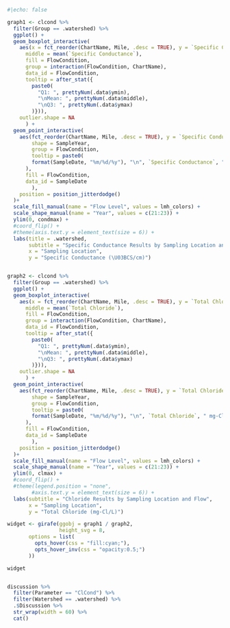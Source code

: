 
```r
#|echo: false

graph1 <- clcond %>%
  filter(Group == .watershed) %>%
  ggplot() +
  geom_boxplot_interactive(
    aes(x = fct_reorder(ChartName, Mile, .desc = TRUE), y = `Specific Conductance`,
      middle = mean(`Specific Conductance`),
      fill = FlowCondition,
      group = interaction(FlowCondition, ChartName),
      data_id = FlowCondition,
      tooltip = after_stat({
        paste0(
          "Q1: ", prettyNum(.data$ymin),
          "\nMean: ", prettyNum(.data$middle),
          "\nQ3: ", prettyNum(.data$ymax)
        )})),
    outlier.shape = NA
      ) +
  geom_point_interactive(
    aes(fct_reorder(ChartName, Mile, .desc = TRUE), y = `Specific Conductance`,
        shape = SampleYear,
        group = FlowCondition,
        tooltip = paste0(
        format(SampleDate, "%m/%d/%y"), "\n", `Specific Conductance`, " \U03BCS/cm"
      ),
      fill = FlowCondition,
      data_id = SampleDate
        ),
    position = position_jitterdodge()
  )+
  scale_fill_manual(name = "Flow Level", values = lmh_colors) +
  scale_shape_manual(name = "Year", values = c(21:23)) +
  ylim(0, condmax) +
  #coord_flip() +
  #theme(axis.text.y = element_text(size = 6)) +
  labs(title = .watershed,
       subtitle = "Specific Conductance Results by Sampling Location and Flow",
       x = "Sampling Location",
       y = "Specific Conductance (\U03BCS/cm)")


graph2 <- clcond %>%
  filter(Group == .watershed) %>%
  ggplot() +
  geom_boxplot_interactive(
    aes(x = fct_reorder(ChartName, Mile, .desc = TRUE), y = `Total Chloride`,
      middle = mean(`Total Chloride`),
      fill = FlowCondition,
      group = interaction(FlowCondition, ChartName),
      data_id = FlowCondition,
      tooltip = after_stat({
        paste0(
          "Q1: ", prettyNum(.data$ymin),
          "\nMean: ", prettyNum(.data$middle),
          "\nQ3: ", prettyNum(.data$ymax)
        )})),
    outlier.shape = NA
      ) +
  geom_point_interactive(
    aes(fct_reorder(ChartName, Mile, .desc = TRUE), y = `Total Chloride`,
        shape = SampleYear,
        group = FlowCondition,
        tooltip = paste0(
        format(SampleDate, "%m/%d/%y"), "\n", `Total Chloride`, " mg-Cl/L"
      ),
      fill = FlowCondition,
      data_id = SampleDate
        ),
    position = position_jitterdodge()
  )+
  scale_fill_manual(name = "Flow Level", values = lmh_colors) +
  scale_shape_manual(name = "Year", values = c(21:23)) +
  ylim(0, clmax) +
  #coord_flip() +
  #theme(legend.position = "none",
        #axis.text.y = element_text(size = 6)) +
  labs(subtitle = "Chloride Results by Sampling Location and Flow",
       x = "Sampling Location",
       y = "Total Chloride (mg-Cl/L)")

widget <- girafe(ggobj = graph1 / graph2, 
                 height_svg = 8,
       options = list(
         opts_hover(css = "fill:cyan;"),
         opts_hover_inv(css = "opacity:0.5;")
       ))

widget


discussion %>%
  filter(Parameter == "ClCond") %>%
  filter(Watershed == .watershed) %>%
  .$Discussion %>%
  str_wrap(width = 60) %>%
  cat()


```